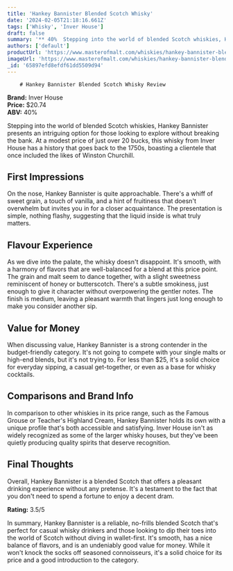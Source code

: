 ```yaml
---
title: 'Hankey Bannister Blended Scotch Whisky'
date: '2024-02-05T21:18:16.661Z'
tags: ['Whisky', 'Inver House']
draft: false
summary: '** 40%  Stepping into the world of blended Scotch whiskies, Hankey Bannister presents an intriguing option for those looking to ex...'
authors: ['default']
productUrl: 'https://www.masterofmalt.com/whiskies/hankey-bannister-blended-scotch-whisky/'
imageUrl: 'https://www.masterofmalt.com/whiskies/hankey-bannister-blended-scotch-whisky.jpg'
_id: '65897efd8efdf61dd5509d94'
---
```


        # Hankey Bannister Blended Scotch Whisky Review

**Brand:** Inver House  
**Price:** $20.74  
**ABV:** 40%

Stepping into the world of blended Scotch whiskies, Hankey Bannister presents an intriguing option for those looking to explore without breaking the bank. At a modest price of just over 20 bucks, this whisky from Inver House has a history that goes back to the 1750s, boasting a clientele that once included the likes of Winston Churchill.

## First Impressions

On the nose, Hankey Bannister is quite approachable. There's a whiff of sweet grain, a touch of vanilla, and a hint of fruitiness that doesn't overwhelm but invites you in for a closer acquaintance. The presentation is simple, nothing flashy, suggesting that the liquid inside is what truly matters.

## Flavour Experience

As we dive into the palate, the whisky doesn't disappoint. It's smooth, with a harmony of flavors that are well-balanced for a blend at this price point. The grain and malt seem to dance together, with a slight sweetness reminiscent of honey or butterscotch. There's a subtle smokiness, just enough to give it character without overpowering the gentler notes. The finish is medium, leaving a pleasant warmth that lingers just long enough to make you consider another sip.

## Value for Money

When discussing value, Hankey Bannister is a strong contender in the budget-friendly category. It's not going to compete with your single malts or high-end blends, but it's not trying to. For less than $25, it's a solid choice for everyday sipping, a casual get-together, or even as a base for whisky cocktails.

## Comparisons and Brand Info

In comparison to other whiskies in its price range, such as the Famous Grouse or Teacher's Highland Cream, Hankey Bannister holds its own with a unique profile that's both accessible and satisfying. Inver House isn't as widely recognized as some of the larger whisky houses, but they've been quietly producing quality spirits that deserve recognition.

## Final Thoughts

Overall, Hankey Bannister is a blended Scotch that offers a pleasant drinking experience without any pretense. It's a testament to the fact that you don't need to spend a fortune to enjoy a decent dram.

**Rating:** 3.5/5

In summary, Hankey Bannister is a reliable, no-frills blended Scotch that's perfect for casual whisky drinkers and those looking to dip their toes into the world of Scotch without diving in wallet-first. It's smooth, has a nice balance of flavors, and is an undeniably good value for money. While it won't knock the socks off seasoned connoisseurs, it's a solid choice for its price and a good introduction to the category.
